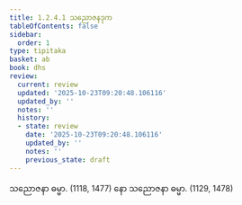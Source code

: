 ```yaml
---
title: 1.2.4.1 သညောဇနဒုက
tableOfContents: false
sidebar:
  order: 1
type: tipitaka
basket: ab
book: dhs
review:
  current: review
  updated: '2025-10-23T09:20:48.106116'
  updated_by: ''
  notes: ''
  history:
  - state: review
    date: '2025-10-23T09:20:48.106116'
    updated_by: ''
    notes: ''
    previous_state: draft
---
```



<ReviewStatus review={frontmatter.review} showDetails={true} />

<HypothesisAnnotation frontmatter={frontmatter} />

<DynamicBreadcrumb />

<Division number="42" book="dhs" e="ch" v="29" p="8">

<Paragraph number="110" book="dhs">
သညောဇနာ ဓမ္မာ. (<Emphasis>1118, 1477</Emphasis>)
</Paragraph>

<Paragraph number="111" book="dhs">
နော သညောဇနာ ဓမ္မာ. (<Emphasis>1129, 1478</Emphasis>)
</Paragraph>
</Division>